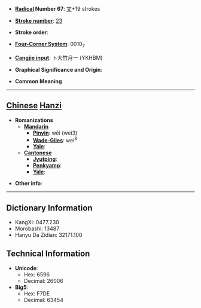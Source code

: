 * '''[[Wiktionary:Chinese radical index| Radical]] Number 67''': [[Wiktionary:Chinese radical index 文|文]]+19 strokes

* '''[[Wiktionary:Chinese total strokes index|Stroke number]]''': [[Wiktionary:Chinese total strokes index 23|23]]

* '''Stroke order''': 

* '''[[Wiktionary:Chinese four corner index|Four-Corner System]]''': 0010<sub>7</sub>

* '''[[Wiktionary:Chinese Cangjie index|Cangjie input]]''': 卜大竹月一 (YKHBM)

* '''Graphical Significance and Origin''': 

* '''Common Meaning'''

----

== [[Chinese]] [[Hanzi]] ==

* '''Romanizations'''
** '''[[Mandarin]]'''
*** '''[[Pinyin]]''': wěi (wei3)
*** '''[[Wade-Giles]]''': wei<sup>3</sup>
*** '''[[Yale]]''': 
** '''[[Cantonese]]'''
*** '''[[Jyutping]]''':
*** '''[[Penkyamp]]''': 
*** '''[[Yale]]''': 

* '''Other info''': 

----

== Dictionary Information ==

* KangXi: 0477.230
* Morobashi: 13487
* Hanyu Da Zidian: 32171.100

== Technical Information ==

* '''Unicode''':
** Hex: 6596
** Decimal: 26006
* '''Big5''':
** Hex: F7DE
** Decimal: 63454